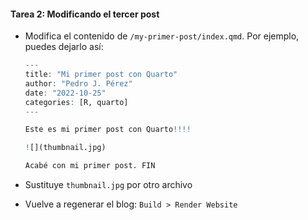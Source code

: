 ::: {.callout-important icon="false"}
#### Tarea 2: Modificando el tercer post

- Modifica el contenido de `/my-primer-post/index.qmd`. Por ejemplo, puedes dejarlo así:


  ```r
  ---
  title: "Mi primer post con Quarto"
  author: "Pedro J. Pérez"
  date: "2022-10-25"
  categories: [R, quarto]
  ---

  Este es mi primer post con Quarto!!!!

  ![](thumbnail.jpg)

  Acabé con mi primer post. FIN
  ```

- Sustituye `thumbnail.jpg` por otro archivo


- Vuelve a regenerar el blog: `Build > Render Website`
:::
